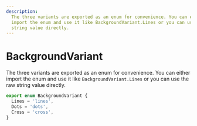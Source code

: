 ```yaml
---
description:
  The three variants are exported as an enum for convenience. You can eithe
  import the enum and use it like BackgroundVariant.Lines or you can use the raw
  string value directly.
---
```


# BackgroundVariant

The three variants are exported as an enum for convenience. You can either import the enum and use it like `BackgroundVariant.Lines` or you can use the raw string value directly.

```ts
export enum BackgroundVariant {
  Lines = 'lines',
  Dots = 'dots',
  Cross = 'cross',
}
```
